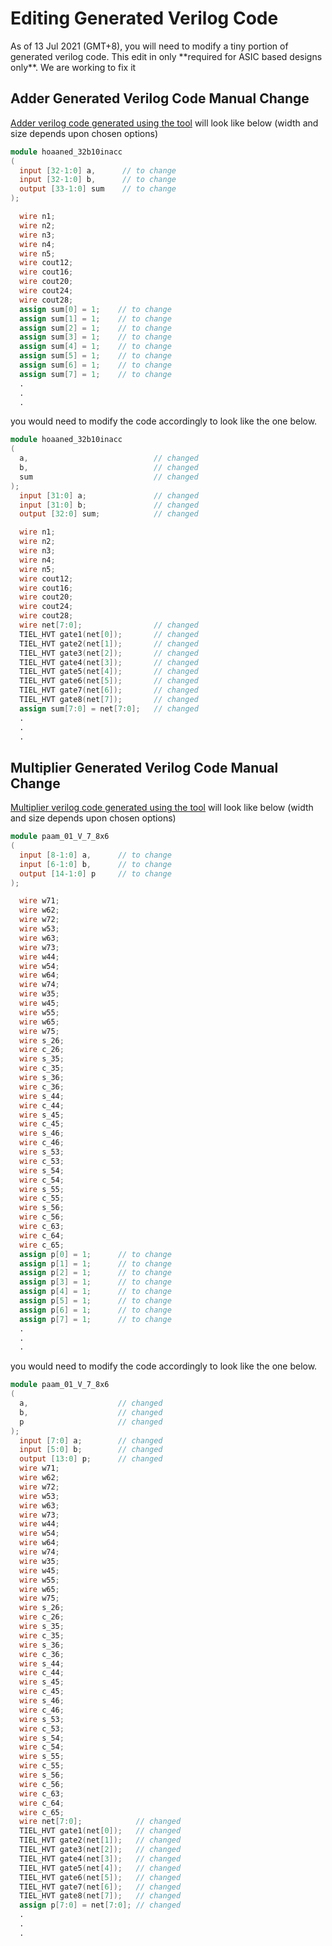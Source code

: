 
# Editing Generated Verilog Code

<Callout emoji="⚠️">
  As of 13 Jul 2021 (GMT+8), you will need to modify a tiny portion of generated
  verilog code. This edit in only **required for ASIC based designs only**. We
  are working to fix it
</Callout>

## Adder Generated Verilog Code Manual Change

[Adder verilog code generated using the tool](/gui-tool/verilog-code-generator#adder-verilog-code-generator) will look like below (width and size depends upon chosen options)

```verilog
module hoaaned_32b10inacc
(
  input [32-1:0] a,      // to change
  input [32-1:0] b,      // to change
  output [33-1:0] sum    // to change
);

  wire n1;
  wire n2;
  wire n3;
  wire n4;
  wire n5;
  wire cout12;
  wire cout16;
  wire cout20;
  wire cout24;
  wire cout28;
  assign sum[0] = 1;    // to change
  assign sum[1] = 1;    // to change
  assign sum[2] = 1;    // to change
  assign sum[3] = 1;    // to change
  assign sum[4] = 1;    // to change
  assign sum[5] = 1;    // to change
  assign sum[6] = 1;    // to change
  assign sum[7] = 1;    // to change
  .
  .
  .
```

you would need to modify the code accordingly to look like the one below.

```verilog
module hoaaned_32b10inacc
(
  a,                            // changed
  b,                            // changed
  sum                           // changed
);
  input [31:0] a;               // changed
  input [31:0] b;               // changed
  output [32:0] sum;            // changed

  wire n1;
  wire n2;
  wire n3;
  wire n4;
  wire n5;
  wire cout12;
  wire cout16;
  wire cout20;
  wire cout24;
  wire cout28;
  wire net[7:0];                // changed
  TIEL_HVT gate1(net[0]);       // changed
  TIEL_HVT gate2(net[1]);       // changed
  TIEL_HVT gate3(net[2]);       // changed
  TIEL_HVT gate4(net[3]);       // changed
  TIEL_HVT gate5(net[4]);       // changed
  TIEL_HVT gate6(net[5]);       // changed
  TIEL_HVT gate7(net[6]);       // changed
  TIEL_HVT gate8(net[7]);       // changed
  assign sum[7:0] = net[7:0];   // changed
  .
  .
  .
```

## Multiplier Generated Verilog Code Manual Change

[Multiplier verilog code generated using the tool](/gui-tool/verilog-code-generator#multiplier-verilog-code-generator-asic-verilog-multiplier) will look like below (width and size depends upon chosen options)

```verilog
module paam_01_V_7_8x6
(
  input [8-1:0] a,      // to change
  input [6-1:0] b,      // to change
  output [14-1:0] p     // to change
);

  wire w71;
  wire w62;
  wire w72;
  wire w53;
  wire w63;
  wire w73;
  wire w44;
  wire w54;
  wire w64;
  wire w74;
  wire w35;
  wire w45;
  wire w55;
  wire w65;
  wire w75;
  wire s_26;
  wire c_26;
  wire s_35;
  wire c_35;
  wire s_36;
  wire c_36;
  wire s_44;
  wire c_44;
  wire s_45;
  wire c_45;
  wire s_46;
  wire c_46;
  wire s_53;
  wire c_53;
  wire s_54;
  wire c_54;
  wire s_55;
  wire c_55;
  wire s_56;
  wire c_56;
  wire c_63;
  wire c_64;
  wire c_65;
  assign p[0] = 1;      // to change
  assign p[1] = 1;      // to change
  assign p[2] = 1;      // to change
  assign p[3] = 1;      // to change
  assign p[4] = 1;      // to change
  assign p[5] = 1;      // to change
  assign p[6] = 1;      // to change
  assign p[7] = 1;      // to change
  .
  .
  .
```

you would need to modify the code accordingly to look like the one below.

```verilog
module paam_01_V_7_8x6
(
  a,                    // changed
  b,                    // changed
  p                     // changed
);
  input [7:0] a;        // changed
  input [5:0] b;        // changed
  output [13:0] p;      // changed
  wire w71;
  wire w62;
  wire w72;
  wire w53;
  wire w63;
  wire w73;
  wire w44;
  wire w54;
  wire w64;
  wire w74;
  wire w35;
  wire w45;
  wire w55;
  wire w65;
  wire w75;
  wire s_26;
  wire c_26;
  wire s_35;
  wire c_35;
  wire s_36;
  wire c_36;
  wire s_44;
  wire c_44;
  wire s_45;
  wire c_45;
  wire s_46;
  wire c_46;
  wire s_53;
  wire c_53;
  wire s_54;
  wire c_54;
  wire s_55;
  wire c_55;
  wire s_56;
  wire c_56;
  wire c_63;
  wire c_64;
  wire c_65;
  wire net[7:0];            // changed
  TIEL_HVT gate1(net[0]);   // changed
  TIEL_HVT gate2(net[1]);   // changed
  TIEL_HVT gate3(net[2]);   // changed
  TIEL_HVT gate4(net[3]);   // changed
  TIEL_HVT gate5(net[4]);   // changed
  TIEL_HVT gate6(net[5]);   // changed
  TIEL_HVT gate7(net[6]);   // changed
  TIEL_HVT gate8(net[7]);   // changed
  assign p[7:0] = net[7:0]; // changed
  .
  .
  .
```
